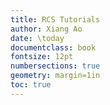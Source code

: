 ```yaml
---
title: RCS Tutorials
author: Xiang Ao
date: \today
documentclass: book
fontsize: 12pt
numbersections: true
geometry: margin=1in
toc: true
---
```

